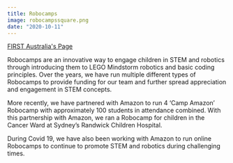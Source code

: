 ```yaml
---
title: Robocamps
image: robocampssquare.png
date: "2020-10-11"
---
```


[FIRST Australia's Page](https://firstaustralia.org/programs/robocamps/)

Robocamps are an innovative way to engage children in STEM and robotics through introducing them to LEGO Mindstorm robotics and basic coding principles. Over the years, we have run multiple different types of Robocamps to provide funding for our team and further spread appreciation and engagement in STEM concepts.

More recently, we have partnered with Amazon to run 4 ‘Camp Amazon’ Robocamp with approximately 100 students in attendance combined. With this partnership with Amazon, we ran a Robocamp for children in the Cancer Ward at Sydney’s Randwick Children Hospital.

During Covid 19, we have also been working with Amazon to run online Robocamps to continue to promote STEM and robotics during challenging times.
